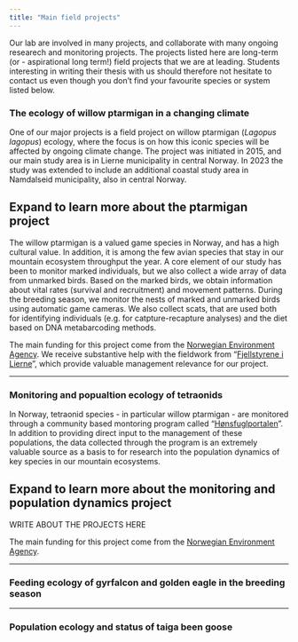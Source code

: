 ```yaml
---
title: "Main field projects"
---
```


Our lab are involved in many projects, and collaborate with many ongoing researech and monitoring projects. The projects listed here are long-term (or - aspirational long term!) field projects that we are at leading. Students interesting in writing their thesis with us should therefore not hesitate to contact us even though you don't find your favourite species or system listed below.

### The ecology of willow ptarmigan in a changing climate

One of our major projects is a field project on willow ptarmigan (*Lagopus lagopus*) ecology, where the focus is on how this iconic species will be affected by ongoing climate change. The project was initiated in 2015, and our main study area is in Lierne municipality in central Norway. In 2023 the study was extended to include an additional coastal study area in Namdalseid municipality, also in central Norway.

::: {.callout-caution collapse="true"}
## Expand to learn more about the ptarmigan project

The willow ptarmigan is a valued game species in Norway, and has a high cultural value. In addition, it is among the few avian species that stay in our mountain ecosystem throughput the year. A core element of our study has been to monitor marked individuals, but we also collect a wide array of data from unmarked birds. Based on the marked birds, we obtain information about vital rates (survival and recruitment) and movement patterns. During the breeding season, we monitor the nests of marked and unmarked birds using automatic game cameras. We also collect scats, that are used both for identifying individuals (e.g. for catpture-recapture analyses) and the diet based on DNA metabarcoding methods.

The main funding for this project come from the [Norwegian Environment Agency](https://www.miljodirektoratet.no/). We receive substantive help with the fieldwork from "[Fjellstyrene i Lierne](https://www.fjellstyreneilierne.no/)", which provide valuable management relevance for our project.
:::

------------------------------------------------------------------------

### Monitoring and popualtion ecology of tetraonids

In Norway, tetraonid species - in particular willow ptarmigan - are monitored through a community based montoring program called "[Hønsfuglportalen](https://honsefugl.nina.no/Innsyn/en)". In addition to providing direct input to the management of these populations, the data collected through the program is an extremely valuable source as a basis to for research into the population dynamics of key species in our mountain ecosystems.

::: {.callout-caution collapse="true"}
## Expand to learn more about the monitoring and population dynamics project

WRITE ABOUT THE PROJECTS HERE

The main funding for this project come from the [Norwegian Environment Agency](https://www.miljodirektoratet.no/).
:::

------------------------------------------------------------------------

### Feeding ecology of gyrfalcon and golden eagle in the breeding season

------------------------------------------------------------------------

### Population ecology and status of taiga been goose
